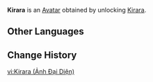{{About|the Avatar|the playable character|Kirara}}
{{Avatar Infobox
|title    = Kirara
|id       = 6700
|image    = Kirara Avatar.png
|type     = Character
|features = Kirara
|obtain   = Unlock [[Kirara]]
}}
'''Kirara''' is an [[Avatar]] obtained by unlocking [[Kirara]].

==Other Languages==
{{Other Languages|Kirara}}

==Change History==
{{Change History|3.7}}

[[vi:Kirara (Ảnh Đại Diện)]]